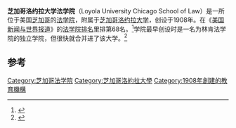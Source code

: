 '''芝加哥洛约拉大学法学院'''（Loyola University Chicago School of Law）是一所位于美国[[芝加哥|芝加哥]]的[[法学院|法学院]]，附属于[[芝加哥洛约拉大学|芝加哥洛约拉大学]]，创设于1908年。在《[[美国新闻与世界报道|美国新闻与世界报道]]》的[[美国法学院排名|法学院排名]]里排第68名。<ref>{{cite web|url=http://www.top-law-schools.com/rankings.html|title=Best Law Schools|access-date=2014-03-16|archive-date=2013-07-07|archive-url=https://web.archive.org/web/20130707060344/http://www.top-law-schools.com/rankings.html|dead-url=no}}</ref>学院最早创设时是一名为林肯法学院的独立学院，但很快就合并进了该大学。<ref name="History">{{cite web | url=http://www.luc.edu/law/about/history.html | title=History | accessdate=2014-03-16 | archive-url=https://web.archive.org/web/20140316123100/http://www.luc.edu/law/about/history.html | archive-date=2014-03-16 | dead-url=yes }}</ref>

==参考==
{{reflist}}
{{univ-stub}}

[[Category:芝加哥法学院|Category:芝加哥法学院]]
[[Category:芝加哥洛約拉大學|Category:芝加哥洛約拉大學]]
[[Category:1908年創建的教育機構|Category:1908年創建的教育機構]]